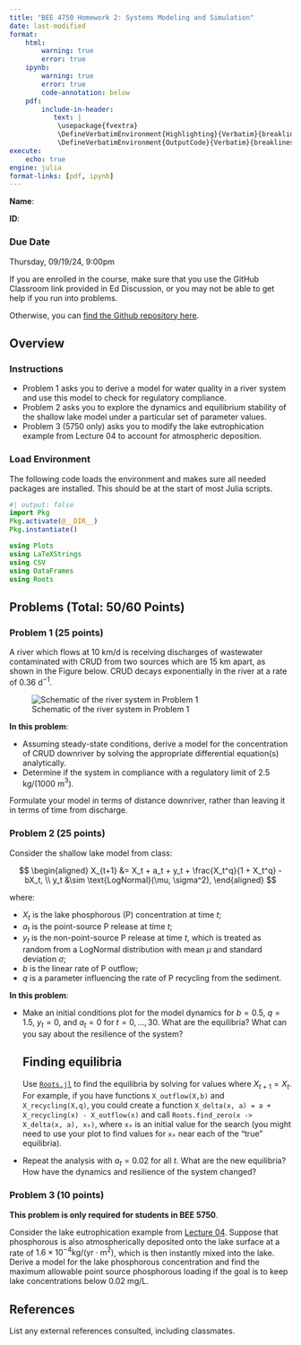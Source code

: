 ```yaml
---
title: "BEE 4750 Homework 2: Systems Modeling and Simulation"
date: last-modified
format:
    html:        
        warning: true
        error: true
    ipynb:
        warning: true
        error: true
        code-annotation: below
    pdf:
        include-in-header: 
           text: |
            \usepackage{fvextra}
            \DefineVerbatimEnvironment{Highlighting}{Verbatim}{breaklines,commandchars=\\\{\}}
            \DefineVerbatimEnvironment{OutputCode}{Verbatim}{breaklines,commandchars=\\\{\}}
execute: 
    echo: true
engine: julia
format-links: [pdf, ipynb]
---
```


::: {.content-visible when-format="ipynb"}
**Name**:

**ID**:
:::

::: {.callout-important icon=false}
### Due Date

Thursday, 09/19/24, 9:00pm
:::

::: {.content-visible when-format="html"}

:::{.callout-caution}

If you are enrolled in the course, make sure that you use the GitHub Classroom link provided in Ed Discussion, or you may not be able to get help if you run into problems.

Otherwise, you can [find the Github repository here]({{< var github_org.repo >}}/hw02).

:::

:::

## Overview

### Instructions

* Problem 1 asks you to derive a model for water quality in a river system and use this model to check for regulatory compliance.
* Problem 2 asks you to explore the dynamics and equilibrium stability of the shallow lake model under a particular set of parameter values.
* Problem 3 (5750 only) asks you to modify the lake eutrophication example from Lecture 04 to account for atmospheric deposition.

### Load Environment

The following code loads the environment and makes sure all needed packages are installed. This should be at the start of most Julia scripts.

```julia
#| output: false
import Pkg
Pkg.activate(@__DIR__)
Pkg.instantiate()
```

```julia
using Plots
using LaTeXStrings
using CSV
using DataFrames
using Roots
```

## Problems (Total: 50/60 Points)

::: {.cell .markdown}

### Problem 1 (25 points)

A river which flows at 10 km/d is receiving discharges of wastewater contaminated with CRUD from two sources which are 15 km apart, as shown in the Figure below.  CRUD decays exponentially in the river at a rate of 0.36 $\mathrm{d}^{-1}$. 
:::

![Schematic of the river system in Problem 1](figures/river_diagram.png)

::: {.cell .markdown}
**In this problem**:

* Assuming steady-state conditions, derive a model for the concentration of CRUD downriver by solving the appropriate differential equation(s) analytically.
* Determine if the system in compliance with a regulatory limit of 2.5 kg/(1000 m$^3$).
:::

::: {.callout-tip}
Formulate your model in terms of distance downriver, rather than leaving it in terms of time from discharge.
:::

### Problem 2 (25 points)

Consider the shallow lake model from class:

$$
\begin{aligned}
X_{t+1} &= X_t + a_t + y_t + \frac{X_t^q}{1 + X_t^q} - bX_t, \\
y_t &\sim \text{LogNormal}(\mu, \sigma^2),
\end{aligned}
$$

where:

* $X_t$ is the lake phosphorous (P) concentration at time $t$;
* $a_t$ is the point-source P release at time $t$;
* $y_t$ is the non-point-source P release at time $t$, which is treated as random from a LogNormal distribution with mean $\mu$ and standard deviation $\sigma$;
* $b$ is the linear rate of P outflow;
* $q$ is a parameter influencing the rate of P recycling from the sediment.


**In this problem**:

* Make an initial conditions plot for the model dynamics for $b=0.5$, $q=1.5$, $y_t=0$, and $a_t=0$ for $t=0, \ldots, 30$. What are the equilibria? What can you say about the resilience of the system?
  
  ::: {.callout-tip}
  ## Finding equilibria
  
  Use [`Roots.jl`](https://juliamath.github.io/Roots.jl/stable/) to find the equilibria by solving for values where $X_{t+1} = X_t$. For example, if you have functions `X_outflow(X,b)` and `X_recycling(X,q)`, you could create a function `X_delta(x, a) = a + X_recycling(x) - X_outflow(x)` and call `Roots.find_zero(x -> X_delta(x, a), x₀)`, where `x₀` is an initial value for the search (you might need to use your plot to find values for `x₀` near each of the "true" equilibria).

  :::

* Repeat the analysis with $a_t=0.02$ for all $t$. What are the new equilibria? How have the dynamics and resilience of the system changed?

::: {.cell .markdown}
### Problem 3 (10 points)

**This problem is only required for students in BEE 5750**.

Consider the lake eutrophication example from [Lecture 04](https://viveks.me/environmental-systems-analysis/slides/lecture03-1-eutrophication-modeling.html#/title-slide). Suppose that phosphorous is also atmospherically deposited onto the lake surface at a rate of $1.6 \times 10^{-4} \mathrm{kg/(yr} \cdot \mathrm{m}^2)$, which is then instantly mixed into the lake. Derive a model for the lake phosphorous concentration and find the maximum allowable point source phosphorous loading if the goal is to keep lake concentrations below 0.02 mg/L.

:::

::: {.cell .markdown}
## References

List any external references consulted, including classmates.
:::
